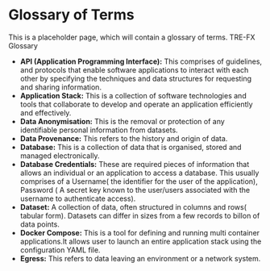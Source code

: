# Glossary of Terms

This is a placeholder page, which will contain a glossary of terms.
TRE-FX Glossary

- **API (Application Programming Interface):** This comprises of guidelines, and protocols that enable software applications to interact with each other by specifying the techniques and data structures for requesting and sharing information.
- **Application Stack:** This is a collection of software technologies and tools that collaborate to develop and operate an application efficiently and effectively.
- **Data Anonymisation:** This is the removal or protection of any identifiable personal information from datasets.
- **Data Provenance:** This refers to the history and origin of data.
- **Database:** This is a collection of data that is organised, stored and managed electronically.
- **Database Credentials:** These are required pieces of information that allows an individual or an application to access a database. This usually comprises of a Username( the identifier for the user of the application), Password ( A secret key known to the user/users associated with the username to authenticate access).
- **Dataset:** A collection of data, often structured in columns and rows( tabular form). Datasets can differ in sizes from a few records to billon of data points.
- **Docker Compose:** This is a tool for defining and running multi container applications.It allows user to launch an entire application stack using the configuration YAML file.
- **Egress:** This refers to data leaving an environment or a network system.

